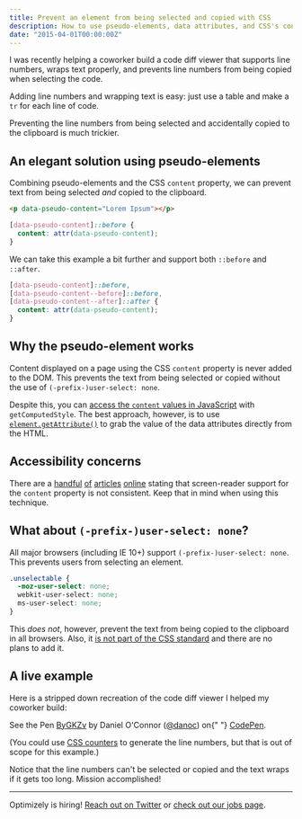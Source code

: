 ```yaml
---
title: Prevent an element from being selected and copied with CSS
description: How to use pseudo-elements, data attributes, and CSS's content property to prevent text from being selected and copied.
date: "2015-04-01T00:00:00Z"
---
```


I was recently helping a coworker build a code diff viewer that supports line numbers, wraps text properly, and prevents line numbers from being copied when selecting the code.

Adding line numbers and wrapping text is easy: just use a table and make a `tr` for each line of code.

Preventing the line numbers from being selected and accidentally copied to the clipboard is much trickier.

## An elegant solution using pseudo-elements

Combining pseudo-elements and the CSS `content` property, we can prevent text from being selected _and_ copied to the clipboard.

```html
<p data-pseudo-content="Lorem Ipsum"></p>
```

```css
[data-pseudo-content]::before {
  content: attr(data-pseudo-content);
}
```

We can take this example a bit further and support both `::before` and `::after`.

```css
[data-pseudo-content]::before,
[data-pseudo-content--before]::before,
[data-pseudo-content--after]::after {
  content: attr(data-pseudo-content);
}
```

## Why the pseudo-element works

Content displayed on a page using the CSS `content` property is never added to the DOM. This prevents the text from being selected or copied without the use of `(-prefix-)user-select: none`.

Despite this, you can [access the `content` values in JavaScript](https://developer.mozilla.org/en-US/docs/Web/API/Window/getComputedStyle#Use_with_pseudo-elements) with `getComputedStyle`. The best approach, however, is to use [`element.getAttribute()`](https://developer.mozilla.org/en-US/docs/Web/API/Element/getAttribute) to grab the value of the data attributes directly from the HTML.

## Accessibility concerns

There are a [handful](http://www.karlgroves.com/2013/08/26/css-generated-content-is-not-content/) [of](http://cssgallery.info/testing-the-accessibility-of-the-css-generated-content/) [articles](http://lists.w3.org/Archives/Public/www-style/2010Nov/0437.html) [online](http://www.456bereastreet.com/archive/201205/css_generated_content_and_screen_readers/) stating that screen-reader support for the `content` property is not consistent. Keep that in mind when using this technique.

## What about `(-prefix-)user-select: none`?

All major browsers (including IE 10+) support `(-prefix-)user-select: none`. This prevents users from selecting an element.

```css
.unselectable {
  -moz-user-select: none;
  webkit-user-select: none;
  ms-user-select: none;
}
```

This _does not_, however, prevent the text from being copied to the clipboard in all browsers. Also, it [is not part of the CSS standard](https://developer.mozilla.org/en-US/docs/Web/CSS/user-select) and there are no plans to add it.

## A live example

Here is a stripped down recreation of the code diff viewer I helped my coworker build:

<p
  data-height="300"
  data-theme-id="0"
  data-slug-hash="ByGKZv"
  data-default-tab="result"
  data-user="danoc"
  class="codepen"
>
  See the Pen <a href="http://codepen.io/danoc/pen/ByGKZv/">ByGKZv</a> by Daniel
  O'Connor (<a href="http://codepen.io/danoc">@danoc</a>) on{" "}
  <a href="http://codepen.io">CodePen</a>.
</p>
<script async src="//assets.codepen.io/assets/embed/ei.js"></script>

(You could use [CSS counters](https://developer.mozilla.org/en-US/docs/Web/Guide/CSS/Counters) to generate the line numbers, but that is out of scope for this example.)

Notice that the line numbers can't be selected or copied and the text wraps if it gets too long. Mission accomplished!

---

Optimizely is hiring! [Reach out on Twitter](https://twitter.com/_danoc) or [check out our jobs page](http://grnh.se/q6p0dk).
